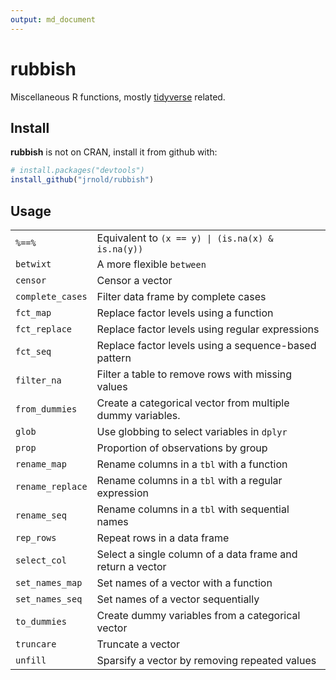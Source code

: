 ```yaml
---
output: md_document
---
```


# rubbish

Miscellaneous R functions, mostly [tidyverse](http://tidyverse.org/) related.

## Install

**rubbish** is not on CRAN, install it from github with:
```r
# install.packages("devtools")
install_github("jrnold/rubbish")
```

## Usage

-------------------- -------------------------------------------------------------------
`%==%`               Equivalent to `(x == y) | (is.na(x) & is.na(y))`
`betwixt`            A more flexible `between`
`censor`             Censor a vector
`complete_cases`     Filter data frame by complete cases
`fct_map`            Replace factor levels using a function
`fct_replace`        Replace factor levels using regular expressions
`fct_seq`            Replace factor levels using a sequence-based pattern
`filter_na`          Filter a table to remove rows with missing values
`from_dummies`       Create a categorical vector from multiple dummy variables.
`glob`               Use globbing to select variables in `dplyr`
`prop`               Proportion of observations by group
`rename_map`         Rename columns in a `tbl` with a function
`rename_replace`     Rename columns in a `tbl` with a regular expression
`rename_seq`         Rename columns in a `tbl` with sequential names
`rep_rows`           Repeat rows in a data frame
`select_col`         Select a single column of a data frame and return a vector
`set_names_map`      Set names of a vector with a function
`set_names_seq`      Set names of a vector sequentially
`to_dummies`         Create dummy variables from a categorical vector
`truncare`           Truncate a vector
`unfill`             Sparsify a vector by removing repeated values
-------------------- -------------------------------------------------------------------
